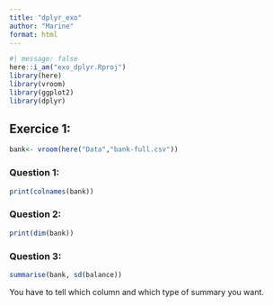 ```yaml
---
title: "dplyr_exo"
author: "Marine"
format: html
---
```

```r
#| message: false
here::i_am("exo_dplyr.Rproj")
library(here)
library(vroom)
library(ggplot2)
library(dplyr)
```

## Exercice 1:

```r
bank<- vroom(here("Data","bank-full.csv"))
```

### Question 1: 
```r
print(colnames(bank))
```
### Question 2: 
```r
print(dim(bank))
```

### Question 3: 
```r
summarise(bank, sd(balance))
```
You have to tell which column and which type of summary you want. 
